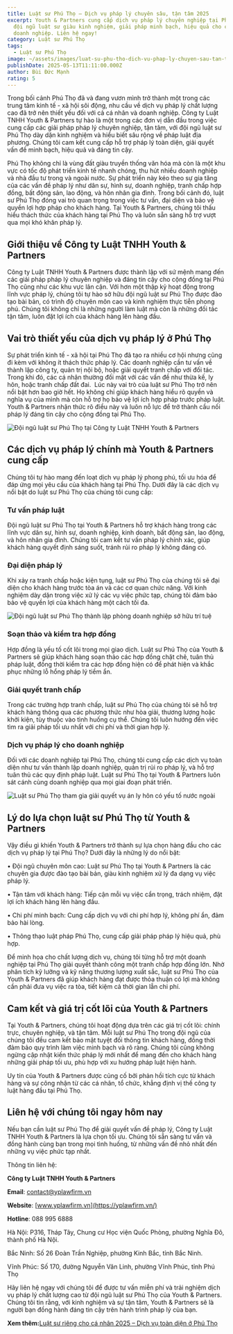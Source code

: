 ```yaml
---
title: Luật sư Phú Thọ – Dịch vụ pháp lý chuyên sâu, tận tâm 2025
excerpt: Youth & Partners cung cấp dịch vụ pháp lý chuyên nghiệp tại Phú Thọ,
  đội ngũ luật sư giàu kinh nghiệm, giải pháp minh bạch, hiệu quả cho cá nhân và
  doanh nghiệp. Liên hệ ngay!
category: Luật sư Phú Thọ
tags:
  - Luật sư Phú Thọ
image: ~/assets/images/luat-su-phu-tho-dich-vu-phap-ly-chuyen-sau-tan-tam-2025.jpg
publishDate: 2025-05-13T11:11:00.000Z
author: Bùi Đức Mạnh
rating: 5
---
```


Trong bối cảnh Phú Thọ đã và đang vươn mình trở thành một trong các trung tâm kinh tế - xã hội sôi động, nhu cầu về dịch vụ pháp lý chất lượng cao đã trở nên thiết yếu đối với cả cá nhân và doanh nghiệp. Công ty Luật TNHH Youth & Partners tự hào là một trong các đơn vị dẫn đầu trong việc cung cấp các giải pháp pháp lý chuyên nghiệp, tận tâm, với đội ngũ luật sư Phú Thọ dày dặn kinh nghiệm và hiểu biết sâu rộng về pháp luật địa phương. Chúng tôi cam kết cung cấp hỗ trợ pháp lý toàn diện, giải quyết vấn đề minh bạch, hiệu quả và đáng tin cậy.

Phú Thọ không chỉ là vùng đất giàu truyền thống văn hóa mà còn là một khu vực có tốc độ phát triển kinh tế nhanh chóng, thu hút nhiều doanh nghiệp và nhà đầu tư trong và ngoài nước. Sự phát triển này kéo theo sự gia tăng của các vấn đề pháp lý như dân sự, hình sự, doanh nghiệp, tranh chấp hợp đồng, bất động sản, lao động, và hôn nhân gia đình. Trong bối cảnh đó, luật sư Phú Thọ đóng vai trò quan trọng trong việc tư vấn, đại diện và bảo vệ quyền lợi hợp pháp cho khách hàng. Tại Youth & Partners, chúng tôi thấu hiểu thách thức của khách hàng tại Phú Thọ và luôn sẵn sàng hỗ trợ vượt qua mọi khó khăn pháp lý.

<YouTube id="vRZaj7jVe4Q" />

## Giới thiệu về Công ty Luật TNHH Youth & Partners

Công ty Luật TNHH Youth & Partners được thành lập với sứ mệnh mang đến các giải pháp pháp lý chuyên nghiệp và đáng tin cậy cho cộng đồng tại Phú Thọ cũng như các khu vực lân cận. Với hơn một thập kỷ hoạt động trong lĩnh vực pháp lý, chúng tôi tự hào sở hữu đội ngũ luật sư Phú Thọ được đào tạo bài bản, có trình độ chuyên môn cao và kinh nghiệm thực tiễn phong phú. Chúng tôi không chỉ là những người làm luật mà còn là những đối tác tận tâm, luôn đặt lợi ích của khách hàng lên hàng đầu.

## Vai trò thiết yếu của dịch vụ pháp lý ở Phú Thọ

Sự phát triển kinh tế - xã hội tại Phú Thọ đã tạo ra nhiều cơ hội nhưng cũng đi kèm với không ít thách thức pháp lý. Các doanh nghiệp cần tư vấn về thành lập công ty, quản trị nội bộ, hoặc giải quyết tranh chấp với đối tác. Trong khi đó, các cá nhân thường đối mặt với các vấn đề như thừa kế, ly hôn, hoặc tranh chấp đất đai.  Lúc này vai trò của luật sư Phú Thọ trở nên nổi bật hơn bao giờ hết. Họ không chỉ giúp khách hàng hiểu rõ quyền và nghĩa vụ của mình mà còn hỗ trợ họ bảo vệ lợi ích hợp pháp trước pháp luật. Youth & Partners nhận thức rõ điều này và luôn nỗ lực để trở thành cầu nối pháp lý đáng tin cậy cho cộng đồng tại Phú Thọ.

![Đội ngũ luật sư Phú Thọ tại Công ty Luật TNHH Youth & Partners](~/assets/images/doi-ngu-luat-su-phu-tho-tai-cong-ty-luat-tnhh-youth-partners.jpg "Đội ngũ luật sư Phú Thọ tại Công ty Luật TNHH Youth & Partners")

## Các dịch vụ pháp lý chính mà Youth & Partners cung cấp

Chúng tôi tự hào mang đến loạt dịch vụ pháp lý phong phú, tối ưu hóa để đáp ứng mọi yêu cầu của khách hàng tại Phú Thọ. Dưới đây là các dịch vụ nổi bật do luật sư Phú Thọ của chúng tôi cung cấp:

### Tư vấn pháp luật

Đội ngũ luật sư Phú Thọ tại Youth & Partners hỗ trợ khách hàng trong các lĩnh vực dân sự, hình sự, doanh nghiệp, kinh doanh, bất động sản, lao động, và hôn nhân gia đình. Chúng tôi cam kết tư vấn pháp lý chính xác, giúp khách hàng quyết định sáng suốt, tránh rủi ro pháp lý không đáng có.

### Đại diện pháp lý

Khi xảy ra tranh chấp hoặc kiện tụng, luật sư Phú Thọ của chúng tôi sẽ đại diện cho khách hàng trước tòa án và các cơ quan chức năng. Với kinh nghiệm dày dặn trong việc xử lý các vụ việc phức tạp, chúng tôi đảm bảo bảo vệ quyền lợi của khách hàng một cách tối đa.

![Đội ngũ luật sư Phú Thọ thành lập phòng doanh nghiệp sở hữu trí tuệ](~/assets/images/doi-ngu-luat-su-phu-tho-thanh-lap-phong-doanh-nghiep-so-huu-tri-tue.jpg "Đội ngũ luật sư Phú Thọ thành lập phòng doanh nghiệp sở hữu trí tuệ")

### Soạn thảo và kiểm tra hợp đồng

Hợp đồng là yếu tố cốt lõi trong mọi giao dịch. Luật sư Phú Thọ của Youth & Partners sẽ giúp khách hàng soạn thảo các hợp đồng chặt chẽ, tuân thủ pháp luật, đồng thời kiểm tra các hợp đồng hiện có để phát hiện và khắc phục những lỗ hổng pháp lý tiềm ẩn.

### Giải quyết tranh chấp

Trong các trường hợp tranh chấp, luật sư Phú Thọ của chúng tôi sẽ hỗ trợ khách hàng thông qua các phương thức như hòa giải, thương lượng hoặc khởi kiện, tùy thuộc vào tình huống cụ thể. Chúng tôi luôn hướng đến việc tìm ra giải pháp tối ưu nhất với chi phí và thời gian hợp lý.

### Dịch vụ pháp lý cho doanh nghiệp

Đối với các doanh nghiệp tại Phú Thọ, chúng tôi cung cấp các dịch vụ toàn diện như tư vấn thành lập doanh nghiệp, quản trị rủi ro pháp lý, và hỗ trợ tuân thủ các quy định pháp luật. Luật sư Phú Thọ tại Youth & Partners luôn sát cánh cùng doanh nghiệp qua mọi giai đoạn phát triển.

![Luật sư Phú Thọ tham gia giải quyết vụ án ly hôn có yếu tố nước ngoài](~/assets/images/luat-su-phu-tho-tham-gia-giai-quyet-vu-an-ly-hon-co-yeu-to-nuoc-ngoai.jpg "Luật sư Phú Thọ tham gia giải quyết vụ án ly hôn có yếu tố nước ngoài")

## Lý do lựa chọn luật sư Phú Thọ từ Youth & Partners

Vậy điều gì khiến Youth & Partners trở thành sự lựa chọn hàng đầu cho các dịch vụ pháp lý tại Phú Thọ? Dưới đây là những lý do nổi bật:

• Đội ngũ chuyên môn cao: Luật sư Phú Thọ tại Youth & Partners là các chuyên gia được đào tạo bài bản, giàu kinh nghiệm xử lý đa dạng vụ việc pháp lý.

• Tận tâm với khách hàng: Tiếp cận mỗi vụ việc cẩn trọng, trách nhiệm, đặt lợi ích khách hàng lên hàng đầu.

• Chi phí minh bạch: Cung cấp dịch vụ với chi phí hợp lý, không phí ẩn, đảm bảo hài lòng.

• Thông thạo luật pháp Phú Thọ, cung cấp giải pháp pháp lý hiệu quả, phù hợp.

Để minh họa cho chất lượng dịch vụ, chúng tôi từng hỗ trợ một doanh nghiệp tại Phú Thọ giải quyết thành công một tranh chấp hợp đồng lớn. Nhờ phân tích kỹ lưỡng và kỹ năng thương lượng xuất sắc, luật sư Phú Thọ của Youth & Partners đã giúp khách hàng đạt được thỏa thuận có lợi mà không cần phải đưa vụ việc ra tòa, tiết kiệm cả thời gian lẫn chi phí.

## Cam kết và giá trị cốt lõi của Youth & Partners

Tại Youth & Partners, chúng tôi hoạt động dựa trên các giá trị cốt lõi: chính trực, chuyên nghiệp, và tận tâm. Mỗi luật sư Phú Thọ trong đội ngũ của chúng tôi đều cam kết bảo mật tuyệt đối thông tin khách hàng, đồng thời đảm bảo quy trình làm việc minh bạch và rõ ràng. Chúng tôi cũng không ngừng cập nhật kiến thức pháp lý mới nhất để mang đến cho khách hàng những giải pháp tối ưu, phù hợp với xu hướng pháp luật hiện hành.

Uy tín của Youth & Partners được củng cố bởi phản hồi tích cực từ khách hàng và sự công nhận từ các cá nhân, tổ chức, khẳng định vị thế công ty luật hàng đầu tại Phú Thọ.

## Liên hệ với chúng tôi ngay hôm nay

Nếu bạn cần luật sư Phú Thọ để giải quyết vấn đề pháp lý, Công ty Luật TNHH Youth & Partners là lựa chọn tối ưu. Chúng tôi sẵn sàng tư vấn và đồng hành cùng bạn trong mọi tình huống, từ những vấn đề nhỏ nhất đến những vụ việc phức tạp nhất.

Thông tin liên hệ:

**Công ty Luật TNHH Youth & Partners**

**Email**: [contact@yplawfirm.vn](mailto:contact@yplawfirm.vn)

**Website**: [www.yplawfirm.vn](https://yplawfirm.vn/)

**Hotline**: 088 995 6888

Hà Nội: P316, Tháp Tây, Chung cư Học viện Quốc Phòng, phường Nghĩa Đô, thành phố Hà Nội.

Bắc Ninh: Số 26 Đoàn Trần Nghiệp, phường Kinh Bắc, tỉnh Bắc Ninh.

Vĩnh Phúc: Số 170, đường Nguyễn Văn Linh, phường Vĩnh Phúc, tỉnh Phú Thọ

Hãy liên hệ ngay với chúng tôi để được tư vấn miễn phí và trải nghiệm dịch vụ pháp lý chất lượng cao từ đội ngũ luật sư Phú Thọ của Youth & Partners. Chúng tôi tin rằng, với kinh nghiệm và sự tận tâm, Youth & Partners sẽ là người bạn đồng hành đáng tin cậy trên hành trình pháp lý của bạn.

**Xem thêm:**[Luật sư riêng cho cá nhân 2025 – Dịch vụ toàn diện ở Phú Thọ](https://yplawfirm.vn/tin-tuc/luat-su-rieng-cho-ca-nhan-2025-dich-vu-toan-dien-o-phu-tho)
